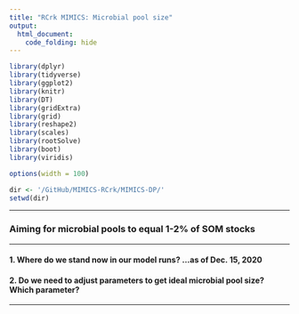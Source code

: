 ---
title: "RCrk MIMICS: Microbial pool size"
output:
  html_document:
    code_folding: hide
---

```{r echo=FALSE, message=FALSE}
library(dplyr)
library(tidyverse)
library(ggplot2)
library(knitr)
library(DT)
library(gridExtra)
library(grid)
library(reshape2)
library(scales)
library(rootSolve)
library(boot)
library(viridis)

options(width = 100)

dir <- '/GitHub/MIMICS-RCrk/MIMICS-DP/' 
setwd(dir)
```

***

### Aiming for microbial pools to equal 1-2% of SOM stocks

***

#### 1. Where do we stand now in our model runs? ...as of Dec. 15, 2020 

#### 2. Do we need to adjust parameters to get ideal microbial pool size? Which parameter?

***